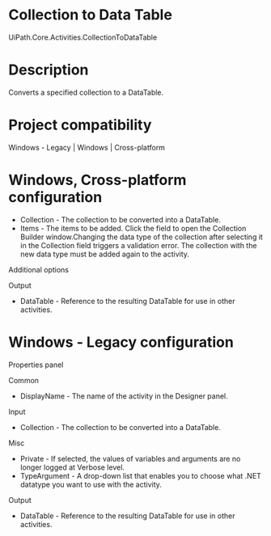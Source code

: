 ﻿# Collection to Data Table

UiPath.Core.Activities.CollectionToDataTable

# Description

Converts a specified collection to a DataTable.

# Project compatibility

Windows -  Legacy | Windows | Cross-platform

# Windows, Cross-platform configuration

* Collection - The collection to be converted into a DataTable.
* Items - The items to be added. Click the field to open the Collection Builder window.Changing the data type of the collection after selecting it in the Collection field triggers a validation error. The collection with the new data type must be added again to the activity.

Additional options

Output

* DataTable - Reference to the resulting DataTable for use in other activities.

# Windows - Legacy configuration

Properties panel

Common

* DisplayName - The name of the activity in the Designer panel.

Input

* Collection - The collection to be converted into a DataTable.

Misc

* Private - If selected, the values of variables and arguments are no longer logged at Verbose level.
* TypeArgument - A drop-down list that enables you to choose what .NET datatype you want to use with the activity.

Output

* DataTable - Reference to the resulting DataTable for use in other activities.
